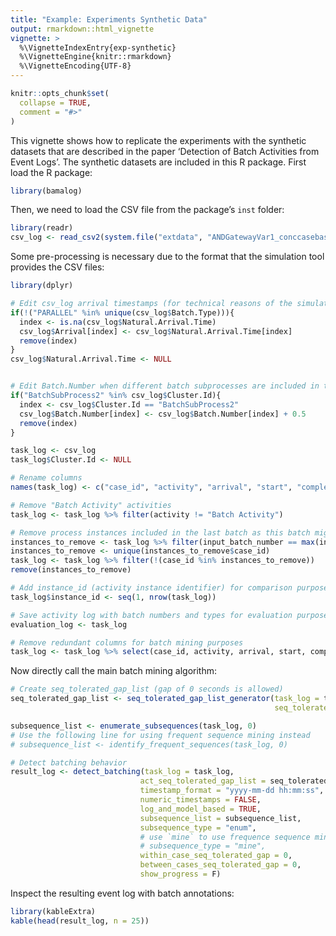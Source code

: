 ```yaml
---
title: "Example: Experiments Synthetic Data"
output: rmarkdown::html_vignette
vignette: >
  %\VignetteIndexEntry{exp-synthetic}
  %\VignetteEngine{knitr::rmarkdown}
  %\VignetteEncoding{UTF-8}
---
```


```r
knitr::opts_chunk$set(
  collapse = TRUE,
  comment = "#>"
)
```

This vignette shows how to replicate the experiments with the synthetic datasets that are described in the paper 'Detection of Batch Activities from Event Logs'. The synthetic datasets are included in this R package. First load the R package:

```r
library(bamalog)
```

Then, we need to load the CSV file from the package's `inst` folder:

```r
library(readr)
csv_log <- read_csv2(system.file("extdata", "ANDGatewayVar1_conccasebased_processBatchActivityStats.csv", package = "bama"))
```
Some pre-processing is necessary due to the format that the simulation tool provides the CSV files:

```r
library(dplyr)

# Edit csv_log arrival timestamps (for technical reasons of the simulator)
if(!("PARALLEL" %in% unique(csv_log$Batch.Type))){
  index <- is.na(csv_log$Natural.Arrival.Time)
  csv_log$Arrival[index] <- csv_log$Natural.Arrival.Time[index]
  remove(index)
}
csv_log$Natural.Arrival.Time <- NULL


# Edit Batch.Number when different batch subprocesses are included in the process
if("BatchSubProcess2" %in% csv_log$Cluster.Id){
  index <- csv_log$Cluster.Id == "BatchSubProcess2"
  csv_log$Batch.Number[index] <- csv_log$Batch.Number[index] + 0.5
  remove(index)
}

task_log <- csv_log
task_log$Cluster.Id <- NULL

# Rename columns
names(task_log) <- c("case_id", "activity", "arrival", "start", "complete", "resource", "input_batch_number", "input_batch_type")

# Remove "Batch Activity" activities
task_log <- task_log %>% filter(activity != "Batch Activity")

# Remove process instances included in the last batch as this batch might be incomplete (and, hence, the artificial data might inappropriately be marked as a batch)
instances_to_remove <- task_log %>% filter(input_batch_number == max(input_batch_number, na.rm = TRUE))
instances_to_remove <- unique(instances_to_remove$case_id)
task_log <- task_log %>% filter(!(case_id %in% instances_to_remove))
remove(instances_to_remove)

# Add instance_id (activity instance identifier) for comparison purposes later
task_log$instance_id <- seq(1, nrow(task_log))

# Save activity log with batch numbers and types for evaluation purposes
evaluation_log <- task_log

# Remove redundant columns for batch mining purposes
task_log <- task_log %>% select(case_id, activity, arrival, start, complete, resource, instance_id)
```

Now directly call the main batch mining algorithm:


```r
# Create seq_tolerated_gap_list (gap of 0 seconds is allowed)
seq_tolerated_gap_list <- seq_tolerated_gap_list_generator(task_log = task_log, 
                                                           seq_tolerated_gap_value = 0)

subsequence_list <- enumerate_subsequences(task_log, 0)
# Use the following line for using frequent sequence mining instead
# subsequence_list <- identify_frequent_sequences(task_log, 0)

# Detect batching behavior
result_log <- detect_batching(task_log = task_log,
                             act_seq_tolerated_gap_list = seq_tolerated_gap_list,
                             timestamp_format = "yyyy-mm-dd hh:mm:ss",
                             numeric_timestamps = FALSE,
                             log_and_model_based = TRUE,
                             subsequence_list = subsequence_list,
                             subsequence_type = "enum",
                             # use `mine` to use frequence sequence mining
                             # subsequence_type = "mine",
                             within_case_seq_tolerated_gap = 0,
                             between_cases_seq_tolerated_gap = 0,
                             show_progress = F)
```

Inspect the resulting event log with batch annotations:

```r
library(kableExtra)
kable(head(result_log, n = 25))
```
